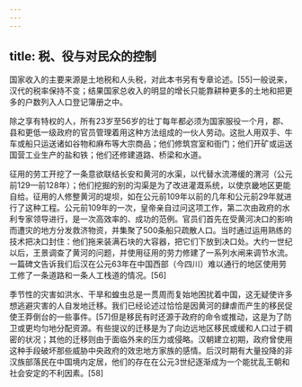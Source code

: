 ```yaml
---
---
---
```

title: 税、役与对民众的控制
---



国家收入的主要来源是土地税和人头税，对此本书另有专章论述。[55]一般说来，汉代的税率保持不变；结果国家总收入的明显的增长只能靠耕种更多的土地和把更多的户数列入人口登记簿册之中。

除之享有特权的人，所有23岁至56岁的壮丁每年都必须为国家服役一个月，郡、县和更低一级政府的官员管理着用这种方法组成的一伙人劳动。这批人用双手、牛车或船只运送诸如谷物和麻布等大宗商品；他们修筑宫室和衙门；他们开矿或运送国营工业生产的盐和铁；他们还修建道路、桥梁和水道。

征用的劳工开挖了一条意欲联结长安和黄河的水渠，以代替水流滞缓的渭河（公元前129—前128年）；他们挖掘的别的沟渠是为了改进灌溉系统，以使京畿地区更能自给。征用的人修整黄河的堤坝，如在公元前109年以前的几年和公元前29年就进行了这种工程。公元前109年的一次，皇帝亲自过问这项工作，第二次由政府的水利专家领导进行，是一次高效率的、成功的范例。官员们首先在受黄河决口的影响而遭灾的地方分发救济物资，并集聚了500条船只疏散人口。当时通过运用熟练的技术把决口封住：他们拖来装满石块的大容器，把它们下放到决口处。大约一世纪以后，王景调查了黄河的问题，并使用征用的劳力修建了一系列水闸来调节水流。一篇碑文告诉我们后汉在公元63年在中国西部（今四川）难以通行的地区使用劳工修了一条道路和一条人工栈道的情况。[56]

季节性的灾害如洪水、干旱和蝗虫总是一贯周而复始地困扰着中国，这无疑使许多想逃避灾害的人自发地迁移。我们已经论述过恰恰是因黄河的肆虐而产生的移民促使王莽倒台的一些事件。[57]但是移民有时还源于政府的命令或推动，这是为了防卫或更均匀地分配资源。有些提议的迁移是为了向边远地区移民或缓和人口过于稠密的状况；其他的迁移则由于面临外来的压力或侵略。汉朝建立初期，政府曾使用这种手段破坏那些威胁中央政府的效忠地方家族的感情。后汉时期有大量投降的非汉族部落民在中国境内定居，他们的存在在公元3世纪逐渐成为一个能扰乱王朝和社会安定的不利因素。[58]